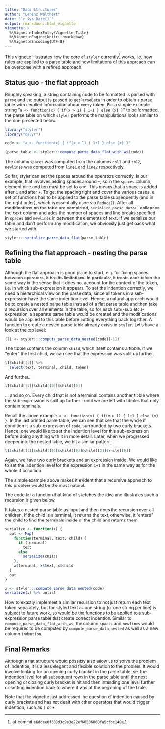 ```yaml
---
title: "Data Structures"
author: "Lorenz Walthert"
date: "`r Sys.Date()`"
output: rmarkdown::html_vignette
vignette: >
  %\VignetteIndexEntry{Vignette Title}
  %\VignetteEngine{knitr::rmarkdown}
  %\VignetteEncoding{UTF-8}
---
```


This vignette illustrates how the core of `styler` currently^[at commit `e6ddee0f510d3c9e3e22ef68586068fa5c6bc140`] works, i.e. how
rules are applied to a parse table and how limitations of this approach can be 
overcome with a refined approach.

## Status quo - the flat approach

Roughly speaking, a string containing code to be formatted is parsed with `parse`
and the output is passed to `getParseData` in order to obtain a parse
table with detailed information about every token. For a simple example string
"`a <- function(x) { if(x > 1) { 1+1 } else {x} }`" to be formatted, the parse 
table on which `styler` performs the manipulations looks similar to the one 
presented below.

```r
library("styler")
library("dplyr")

code <- "a <- function(x) { if(x > 1) { 1+1 } else {x} }"

(parse_table <- styler:::compute_parse_data_flat_with_ws(code))
```
The column `spaces` was computed from the columns `col1` and `col2`, `newlines`
was computed from `line1` and `line2` respectively.

So far, styler can set the spaces around the operators correctly. In our example, 
that involves adding spaces around `+`, so in the `spaces` column, element nine
and ten must be set to one. This means that a space is added after `1` and after `+`. 
To get the spacing right and cover the various cases, a set of functions has to 
be applied to the parse table subsequently (and in the right order), 
which is essentially done via `Reduce()`. 
After all modifications on the table are completed, `serialize_parse_data()`
collapses the `text` column and adds the number of spaces and 
line breaks specified in `spaces` and `newlines` in between the elements of
`text`. If we serialize our table and don't perform any modification, we 
obviously just get back what we started with.
```r
styler:::serialize_parse_data_flat(parse_table)
```

## Refining the flat approach - nesting the parse table

Although the flat approach is good place to start, e.g. for fixing spaces
between operators, it has its limitations. In particular, it treats each token 
the same way in the sense that it does not account for the context of the token, 
i.e. in which sub-expression it appears.
To set the indention correctly, we need a hierarchical view on the parse data, 
since all tokens in a sub-expression have the same indention level. Hence, 
a natural approach would be to create a nested parse table instead of a flat
parse table and then take a recursion over all elements in the table, so for 
each sub(-sub etc.)-expression, a separate parse table would be created and the 
modifications would be applied to this table before putting everything back 
together. A function to create a nested parse table already exists in `styler`.
Let's have a look at the top level:

```r
(l1 <- styler:::compute_parse_data_nested(code)[-1])

```

The tibble contains the column `child`, which itself contains a tibble. 
If we "enter"  the first child, we can see that the expression was split up 
further.

```r
l1$child[[1]] %>%
  select(text, terminal, child, token)
```

And further...
```r
l1$child[[1]]$child[[3]]$child[[5]]
```

... and so on. Every child that is not a terminal contains another tibble where 
the sub-expression is split up further - until we are left with tibbles that 
only contain terminals.


Recall the above example. `a <- function(x) { if(x > 1) { 1+1 } else {x} }`.
In the last printed parse table, we can see that see that the whole if condition
is a sub-expression of `code`, surrounded by two curly brackets. Hence, 
one would like to set the indention level for this sub-expression before 
doing anything with it in more detail. Later, when we progressed deeper into 
the nested table, we hit a similar pattern:

```r
l1$child[[1]]$child[[3]]$child[[5]]$child[[2]]$child[[5]]
```
Again, we have two curly brackets and an expression inside. We would like to 
set the indention level for the expression `1+1` in the same way as for the 
whole if condition.

The simple example above makes it evident that a recursive approach to this
problem would be the most natural.

The code for a function that kind of sketches the idea and illustrates such a 
recursion is given below.

It takes a nested parse table as input and then does the recursion over all 
children. If the child is a terminal, it returns the text, otherwise,
it "enters" the child to find the terminals inside of the child and returns them.

```r
serialize <- function(x) {
  out <- Map(
    function(terminal, text, child) {
      if (terminal)
        text
      else
        serialize(child)
    },
    x$terminal, x$text, x$child
  )
  out
}

x <- styler:::compute_parse_data_nested(code)
serialize(x) %>% unlist
```

How to exactly implement a similar recursion to not just return each text 
token separately, but 
the styled text as one string (or one string per line) is subject to future work, so would be the functions to be
applied to a sub-expression parse table that create correct indention. 
Similar to `compute_parse_data_flat_with_ws`, the column `spaces` and `newlines`
would be required to be computed by `compute_parse_data_nested` as well as a
new column `indention`. 


## Final Remarks

Although a flat structure would possibly also allow us to solve the problem of
indention, it is
a less elegant and flexible solution to the problem. It would involve looking 
for an opening curly bracket in the parse table, set the indention level for all
subsequent rows in the parse table until the next opening or closing curly 
bracket is hit and then intending one level further or setting indention back to 
where it was at the beginning of the table.

Note that the vignette just addressed the question of indention caused by
curly brackets and has not dealt with other operators that would trigger 
indention, such as `(` or `+`. 
